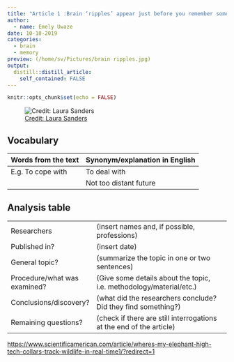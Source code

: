```yaml
---
title: "Article 1 :Brain ‘ripples’ appear just before you remember something "
author:
  - name: Emely Uwaze
date: 10-18-2019
categories:
  - brain
  - memory
preview: (/home/sv/Pictures/brain ripples.jpg)
output:
  distill::distill_article:
    self_contained: FALSE
---
```


```r
knitr::opts_chunk$set(echo = FALSE)
```


![ [Credit: Laura Sanders](https://www.sciencenewsforstudents.org/article/brain-ripples-appear-just-you-remember-something) ](/home/sv/Pictures/brain ripples.jpg)

## Vocabulary 

| Words from the text | Synonym/explanation in English |
| ------------------- | ------------------------------ |
| E.g. To cope with   | To deal with                   |
|                     | Not too distant future         |

## Analysis table 

|                              |                                                                     |
| ---------------------------- | ------------------------------------------------------------------- |
| Researchers                  | (insert names and, if possible, professions)                        |
| Published in?                | (insert date)                                                       |
| General topic?               |  (summarize the topic in one or two sentences)                      |
| Procedure/what was examined? | (Give some details about the topic, i.e. methodology/material/etc.) |
| Conclusions/discovery?       |  (what did the researchers conclude? Did they find something?)      |
| Remaining questions?         | (check if there are still interrogations at the end of the article) |


<https://www.scientificamerican.com/article/wheres-my-elephant-high-tech-collars-track-wildlife-in-real-time1/?redirect=1>



